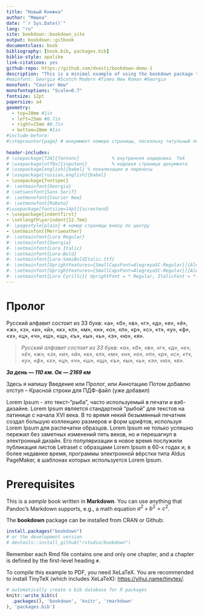 --- 
title: "Новый Книжка"
author: "Мишка"
date: "`r Sys.Date()`"
lang: "ru"
site: bookdown::bookdown_site
output: bookdown::gitbook
documentclass: book
bibliography: [book.bib, packages.bib]
biblio-style: apalike
link-citations: yes
github-repo: https://github.com/dvesti/bookdown-demo-1
description: "This is a minimal example of using the bookdown package to write a book. The output format for this example is bookdown::gitbook."
#mainfont: Georgia #Scotch Modern #Times New Roman #Georgia
monofont: "Courier New"
monofontoptions: "Scale=0.7"
fontsize: 12pt
papersize: a4
geometry:
  - top=20mm #1in
  - left=25mm #0.7in
  - right=15mm #0.7in
  - bottom=20mm #1in 
#include-before:
#\stepcounter{page} # инкримент номера страницы, поскольку титульный лист это страница 1
  
header-includes:
# \usepackage[T2A]{fontenc}            % внутренняя кодировка  TeX
# \usepackage[utf8x]{inputenc}         % кодовая страница документа
# \usepackage[english]{babel} % локализация и переносы
# \usepackage[russian,english]{babel}
- \usepackage{fontspec}
#- \setmainfont{Georgia}
# \setsansfont{Sans Serif}
#- \setmonofont{Courier New}
#- \setmonofont{Roboto}
#\usepackage[fontsize=14pt]{scrextend}
- \usepackage{indentfirst}
- \setlength\parindent{12.7mm}
#- \pagestyle{plain} # номер страницы внизу по центру
- \setmainfont{Merriweather}  
#- \setmainfont{Lora Regular} 
#- \setmainfont{Georgia} 
#- \setmainfont{Lora Italic} 
#- \setmainfont{Lora-Bold} 
#- \setmainfont{Lora-SemiBoldItalic.ttf} 
#- \setmainfont[UprightFeatures={SmallCapsFont=AlegreyaSC-Regular}]{Alegreya}  
#- \setmainfont[UprightFeatures={SmallCapsFont=AlegreyaSC-Regular}]{Alegreya} 
#- \setmainfont{Lora Cyrillc}[ UprightFont = * Regular, ItalicFont = *-Italic, BoldFont = *-Bold, BoldItalicFont = *-BoldItalic, Ligatures={TeX,NoRequired}, ]
---

# Пролог {-#index}

Русский алфавит состоит из 33 букв: «а», «б», «в», «г», «д», «е», «ё», «ж», «з», «и», «й», «к», «л», «м», «н», «о», «п», «р», «с», «т», «у», «ф», «х», «ц», «ч», «ш», «щ», «ъ», «ы», «ь», «э», «ю», «я». 

> _Русский алфавит состоит из 33 букв: «а», «б», «в», «г», «д», «е», «ё», «ж», «з», «и», «й», «к», «л», «м», «н», «о», «п», «р», «с», «т», «у», «ф», «х», «ц», «ч», «ш», «щ», «ъ», «ы», «ь», «э», «ю», «я»._

_**За день — 110 км. Ок — 2169 км**_  


Здесь я напишу Введение или Пролог, или Аннотацию
Потом добавлю отступ – Красной строки для ПДФ-файл (уже добавил)

Lorem Ipsum - это текст-“рыба”, часто используемый в печати и вэб-дизайне. Lorem Ipsum является стандартной “рыбой” для текстов на латинице с начала XVI века. В то время некий безымянный печатник создал большую коллекцию размеров и форм шрифтов, используя Lorem Ipsum для распечатки образцов. Lorem Ipsum не только успешно пережил без заметных изменений пять веков, но и перешагнул в электронный дизайн. Его популяризации в новое время послужили публикация листов Letraset с образцами Lorem Ipsum в 60-х годах и, в более недавнее время, программы электронной вёрстки типа Aldus PageMaker, в шаблонах которых используется Lorem Ipsum.  

# Prerequisites

This is a _sample_ book written in **Markdown**. You can use anything that Pandoc's Markdown supports, e.g., a math equation $a^2 + b^2 = c^2$.

The **bookdown** package can be installed from CRAN or Github:

```{r eval=FALSE}
install.packages("bookdown")
# or the development version
# devtools::install_github("rstudio/bookdown")
```

Remember each Rmd file contains one and only one chapter, and a chapter is defined by the first-level heading `#`.

To compile this example to PDF, you need XeLaTeX. You are recommended to install TinyTeX (which includes XeLaTeX): <https://yihui.name/tinytex/>.

```{r include=FALSE}
# automatically create a bib database for R packages
knitr::write_bib(c(
  .packages(), 'bookdown', 'knitr', 'rmarkdown'
), 'packages.bib')
```
